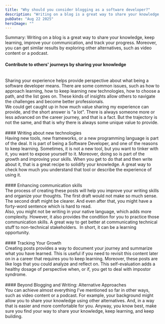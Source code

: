 ```yaml
---
title: "Why should you consider blogging as a software developer?"
description: "Writing on a blog is a great way to share your knowledge, keep learning, improve your communication, and track your progress. Moreover, you can get similar results by exploring other alternatives, such as video content or a podcast."
pubDate: "Aug 22 2025"
heroImage: ""
---
```


Summary: Writing on a blog is a great way to share your knowledge, keep learning, improve your communication, and track your progress. Moreover, you can get similar results by exploring other alternatives, such as video content or a podcast.
<br/>
#### Contribute to others' journeys by sharing your knowledge
<br/>
Sharing your experience helps provide perspective about what being a software developer means. There are some common issues, such as how to approach learning, how to keep learning new technologies, how to choose a path, and the list goes on. These kinds of insights allow others to navigate the challenges and become better professionals.
<br/>
We could get caught up in how much value sharing my experience can provide, and the short answer is "a lot". There is always someone more or less advanced on the career journey, and that is a fact. But the trajectory is not the same, and that is why there is always some unique value to provide.
<br/>
<br/>
#### Writing about new technologies
<br/>
Having new tools, new frameworks, or a new programming language is part of the deal. It is part of being a Software Developer, and one of the reasons to keep learning. Sometimes, it is not a new tool, but you want to tinker with it, you want to expose yourself to it. Moreover, doing so is part of the growth and improving your skills. When you get to do that and then write about it, that is a great recipe to solidify your knowledge. A great way to check how much you understand that tool or describe the experience of using it.
<br/>
<br/>
#### Enhancing communication skills
<br/>
The process of creating these posts will help you improve your writing skills and organize your thoughts. The first draft would not make so much sense. The second draft might be clearer. And even after that, you might have a forty-word sentence which is hard to read.
<br/>
Also, you might not be writing in your native language, which adds more complexity. However, it also provides the condition for you to practice those communication skills. A great way to get better at communicating technical stuff to non-technical stakeholders.  In short, it can be a learning opportunity.
<br/>
<br/>
#### Tracking Your Growth
<br/>
Creating posts provides a way to document your journey and summarize what you have learned. This is useful if you need to revisit this content later on in a career that requires you to keep learning. Moreover, these posts are like logs that you could analyze and reflect on. This self-evaluation adds a healthy dosage of perspective when, or if, you get to deal with impostor syndrome. 
<br/>
<br/>
#### Beyond Blogging and Writing: Alternative Approaches
<br/>
You can achieve almost everything I've mentioned so far in other ways, such as video content or a podcast. For example, your background might allow you to share your knowledge using other alternatives. And, in a way that is easier and more comfortable for you. Anyway, you know best, make sure you find your way to share your knowledge, keep learning, and keep building.
<br/>
<br/>